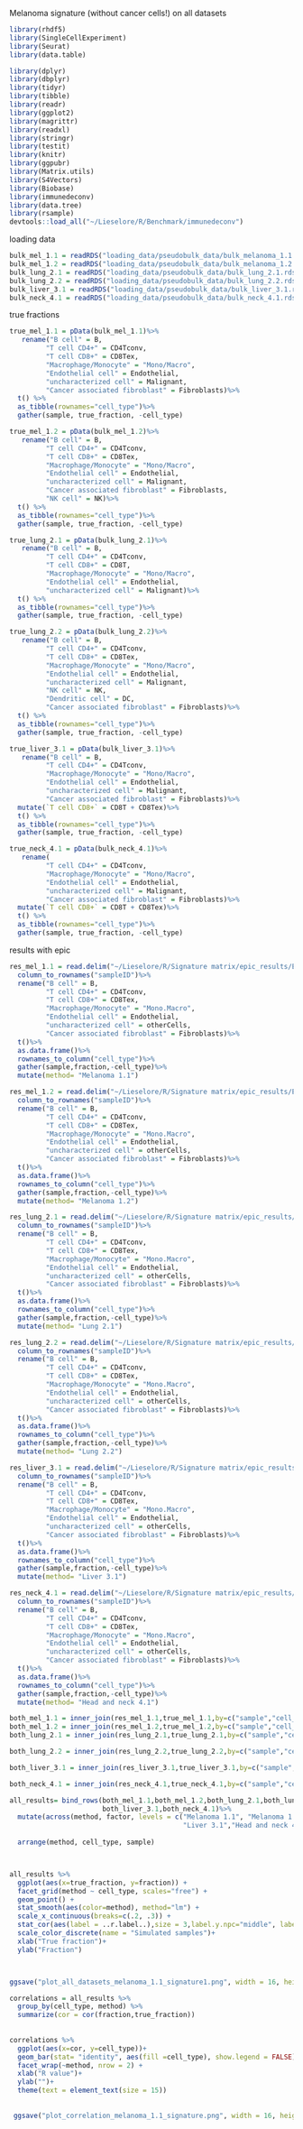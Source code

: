 Melanoma signature (without cancer cells!) on all datasets

```{r}
library(rhdf5)
library(SingleCellExperiment)
library(Seurat)
library(data.table)

library(dplyr)
library(dbplyr)
library(tidyr)
library(tibble)
library(readr)
library(ggplot2)
library(magrittr)
library(readxl)
library(stringr)
library(testit)
library(knitr)
library(ggpubr)
library(Matrix.utils)
library(S4Vectors)
library(Biobase)
library(immunedeconv)
library(data.tree)
library(rsample)
devtools::load_all("~/Lieselore/R/Benchmark/immunedeconv")
```

loading data
```{r}
bulk_mel_1.1 = readRDS("loading_data/pseudobulk_data/bulk_melanoma_1.1.rds")
bulk_mel_1.2 = readRDS("loading_data/pseudobulk_data/bulk_melanoma_1.2.rds")
bulk_lung_2.1 = readRDS("loading_data/pseudobulk_data/bulk_lung_2.1.rds")
bulk_lung_2.2 = readRDS("loading_data/pseudobulk_data/bulk_lung_2.2.rds")
bulk_liver_3.1 = readRDS("loading_data/pseudobulk_data/bulk_liver_3.1.rds")
bulk_neck_4.1 = readRDS("loading_data/pseudobulk_data/bulk_neck_4.1.rds")
```

true fractions
```{r}
true_mel_1.1 = pData(bulk_mel_1.1)%>%
   rename("B cell" = B,
         "T cell CD4+" = CD4Tconv,
         "T cell CD8+" = CD8Tex,
         "Macrophage/Monocyte" = "Mono/Macro",
         "Endothelial cell" = Endothelial,
         "uncharacterized cell" = Malignant,
         "Cancer associated fibroblast" = Fibroblasts)%>%
  t() %>%
  as_tibble(rownames="cell_type")%>%
  gather(sample, true_fraction, -cell_type)

true_mel_1.2 = pData(bulk_mel_1.2)%>%
   rename("B cell" = B,
         "T cell CD4+" = CD4Tconv,
         "T cell CD8+" = CD8Tex,
         "Macrophage/Monocyte" = "Mono/Macro",
         "Endothelial cell" = Endothelial,
         "uncharacterized cell" = Malignant,
         "Cancer associated fibroblast" = Fibroblasts,
         "NK cell" = NK)%>%
  t() %>%
  as_tibble(rownames="cell_type")%>%
  gather(sample, true_fraction, -cell_type)

true_lung_2.1 = pData(bulk_lung_2.1)%>%
   rename("B cell" = B,
         "T cell CD4+" = CD4Tconv,
         "T cell CD8+" = CD8T,
         "Macrophage/Monocyte" = "Mono/Macro",
         "Endothelial cell" = Endothelial,
         "uncharacterized cell" = Malignant)%>%
  t() %>%
  as_tibble(rownames="cell_type")%>%
  gather(sample, true_fraction, -cell_type)

true_lung_2.2 = pData(bulk_lung_2.2)%>%
   rename("B cell" = B,
         "T cell CD4+" = CD4Tconv,
         "T cell CD8+" = CD8Tex,
         "Macrophage/Monocyte" = "Mono/Macro",
         "Endothelial cell" = Endothelial,
         "uncharacterized cell" = Malignant,
         "NK cell" = NK,
         "Dendritic cell" = DC,
         "Cancer associated fibroblast" = Fibroblasts)%>%
  t() %>%
  as_tibble(rownames="cell_type")%>%
  gather(sample, true_fraction, -cell_type)

true_liver_3.1 = pData(bulk_liver_3.1)%>%
   rename("B cell" = B,
         "T cell CD4+" = CD4Tconv,
         "Macrophage/Monocyte" = "Mono/Macro",
         "Endothelial cell" = Endothelial,
         "uncharacterized cell" = Malignant,
         "Cancer associated fibroblast" = Fibroblasts)%>%
  mutate(`T cell CD8+` = CD8T + CD8Tex)%>%
  t() %>%
  as_tibble(rownames="cell_type")%>%
  gather(sample, true_fraction, -cell_type)

true_neck_4.1 = pData(bulk_neck_4.1)%>%
   rename(
         "T cell CD4+" = CD4Tconv,
         "Macrophage/Monocyte" = "Mono/Macro",
         "Endothelial cell" = Endothelial,
         "uncharacterized cell" = Malignant,
         "Cancer associated fibroblast" = Fibroblasts)%>%
  mutate(`T cell CD8+` = CD8T + CD8Tex)%>%
  t() %>%
  as_tibble(rownames="cell_type")%>%
  gather(sample, true_fraction, -cell_type)

```

results with epic
```{r}

res_mel_1.1 = read.delim("~/Lieselore/R/Signature matrix/epic_results/EPIC_mel_1.1_melREF_nocan.txt")%>%
  column_to_rownames("sampleID")%>%
  rename("B cell" = B,
         "T cell CD4+" = CD4Tconv,
         "T cell CD8+" = CD8Tex,
         "Macrophage/Monocyte" = "Mono.Macro",
         "Endothelial cell" = Endothelial,
         "uncharacterized cell" = otherCells,
         "Cancer associated fibroblast" = Fibroblasts)%>%
  t()%>%
  as.data.frame()%>%
  rownames_to_column("cell_type")%>%
  gather(sample,fraction,-cell_type)%>%
  mutate(method= "Melanoma 1.1")

res_mel_1.2 = read.delim("~/Lieselore/R/Signature matrix/epic_results/EPIC_mel_1.2_melREF_nocan.txt")%>%
  column_to_rownames("sampleID")%>%
  rename("B cell" = B,
         "T cell CD4+" = CD4Tconv,
         "T cell CD8+" = CD8Tex,
         "Macrophage/Monocyte" = "Mono.Macro",
         "Endothelial cell" = Endothelial,
         "uncharacterized cell" = otherCells,
         "Cancer associated fibroblast" = Fibroblasts)%>%
  t()%>%
  as.data.frame()%>%
  rownames_to_column("cell_type")%>%
  gather(sample,fraction,-cell_type)%>%
  mutate(method= "Melanoma 1.2")

res_lung_2.1 = read.delim("~/Lieselore/R/Signature matrix/epic_results/EPIC_lung_2.1_melREF_nocan.txt")%>%
  column_to_rownames("sampleID")%>%
  rename("B cell" = B,
         "T cell CD4+" = CD4Tconv,
         "T cell CD8+" = CD8Tex,
         "Macrophage/Monocyte" = "Mono.Macro",
         "Endothelial cell" = Endothelial,
         "uncharacterized cell" = otherCells,
         "Cancer associated fibroblast" = Fibroblasts)%>%
  t()%>%
  as.data.frame()%>%
  rownames_to_column("cell_type")%>%
  gather(sample,fraction,-cell_type)%>%
  mutate(method= "Lung 2.1")

res_lung_2.2 = read.delim("~/Lieselore/R/Signature matrix/epic_results/EPIC_lung_2.2_melREF_nocan.txt")%>%
  column_to_rownames("sampleID")%>%
  rename("B cell" = B,
         "T cell CD4+" = CD4Tconv,
         "T cell CD8+" = CD8Tex,
         "Macrophage/Monocyte" = "Mono.Macro",
         "Endothelial cell" = Endothelial,
         "uncharacterized cell" = otherCells,
         "Cancer associated fibroblast" = Fibroblasts)%>%
  t()%>%
  as.data.frame()%>%
  rownames_to_column("cell_type")%>%
  gather(sample,fraction,-cell_type)%>%
  mutate(method= "Lung 2.2")

res_liver_3.1 = read.delim("~/Lieselore/R/Signature matrix/epic_results/EPIC_liver_3.1_melREF_nocan.txt")%>%
  column_to_rownames("sampleID")%>%
  rename("B cell" = B,
         "T cell CD4+" = CD4Tconv,
         "T cell CD8+" = CD8Tex,
         "Macrophage/Monocyte" = "Mono.Macro",
         "Endothelial cell" = Endothelial,
         "uncharacterized cell" = otherCells,
         "Cancer associated fibroblast" = Fibroblasts)%>%
  t()%>%
  as.data.frame()%>%
  rownames_to_column("cell_type")%>%
  gather(sample,fraction,-cell_type)%>%
  mutate(method= "Liver 3.1")

res_neck_4.1 = read.delim("~/Lieselore/R/Signature matrix/epic_results/EPIC_neck_4.1_melREF_nocan.txt")%>%
  column_to_rownames("sampleID")%>%
  rename("B cell" = B,
         "T cell CD4+" = CD4Tconv,
         "T cell CD8+" = CD8Tex,
         "Macrophage/Monocyte" = "Mono.Macro",
         "Endothelial cell" = Endothelial,
         "uncharacterized cell" = otherCells,
         "Cancer associated fibroblast" = Fibroblasts)%>%
  t()%>%
  as.data.frame()%>%
  rownames_to_column("cell_type")%>%
  gather(sample,fraction,-cell_type)%>%
  mutate(method= "Head and neck 4.1")

```


```{r}
both_mel_1.1 = inner_join(res_mel_1.1,true_mel_1.1,by=c("sample","cell_type"))                                                      
both_mel_1.2 = inner_join(res_mel_1.2,true_mel_1.2,by=c("sample","cell_type"))                                                     
both_lung_2.1 = inner_join(res_lung_2.1,true_lung_2.1,by=c("sample","cell_type"))

both_lung_2.2 = inner_join(res_lung_2.2,true_lung_2.2,by=c("sample","cell_type"))

both_liver_3.1 = inner_join(res_liver_3.1,true_liver_3.1,by=c("sample","cell_type"))

both_neck_4.1 = inner_join(res_neck_4.1,true_neck_4.1,by=c("sample","cell_type"))
```

```{r}
all_results= bind_rows(both_mel_1.1,both_mel_1.2,both_lung_2.1,both_lung_2.2,
                       both_liver_3.1,both_neck_4.1)%>%
  mutate(across(method, factor, levels = c("Melanoma 1.1", "Melanoma 1.2", "Lung 2.1", "Lung 2.2",
                                           "Liver 3.1","Head and neck 4.1")))%>%
  
  arrange(method, cell_type, sample)



all_results %>%
  ggplot(aes(x=true_fraction, y=fraction)) +
  facet_grid(method ~ cell_type, scales="free") +
  geom_point() +
  stat_smooth(aes(color=method), method="lm") +
  scale_x_continuous(breaks=c(.2, .3)) +
  stat_cor(aes(label = ..r.label..),size = 3,label.y.npc="middle", label.x.npc = "left")+
  scale_color_discrete(name = "Simulated samples")+
  xlab("True fraction")+
  ylab("Fraction")



ggsave("plot_all_datasets_melanoma_1.1_signature1.png", width = 16, height = 10)

```

```{r}

correlations = all_results %>%
  group_by(cell_type, method) %>%
  summarize(cor = cor(fraction,true_fraction)) 
  
  
correlations %>%
  ggplot(aes(x=cor, y=cell_type))+
  geom_bar(stat= "identity", aes(fill =cell_type), show.legend = FALSE)+
  facet_wrap(~method, nrow = 2) +
  xlab("R value")+
  ylab("")+
  theme(text = element_text(size = 15))
  
  
 ggsave("plot_correlation_melanoma_1.1_signature.png", width = 16, height = 10)

  


```





